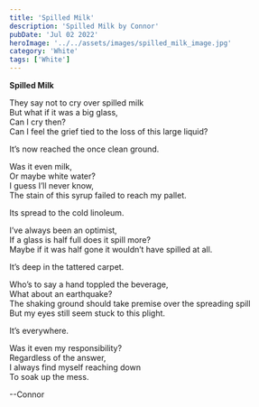 ```yaml
---
title: 'Spilled Milk'
description: 'Spilled Milk by Connor'
pubDate: 'Jul 02 2022'
heroImage: '../../assets/images/spilled_milk_image.jpg'
category: 'White'
tags: ['White']
---
```


<b>Spilled Milk</b>

They say not to cry over spilled milk  
But what if it was a big glass,  
Can I cry then?  
Can I feel the grief tied to the loss of this large liquid?

It’s now reached the once clean ground.

Was it even milk,  
Or maybe white water?  
I guess I’ll never know,  
The stain of this syrup failed to reach my pallet.

Its spread to the cold linoleum.

I’ve always been an optimist,  
If a glass is half full does it spill more?  
Maybe if it was half gone it wouldn’t have spilled at all.

It’s deep in the tattered carpet.

Who’s to say a hand toppled the beverage,  
What about an earthquake?  
The shaking ground should take premise over the spreading spill  
But my eyes still seem stuck to this plight.

It’s everywhere.

Was it even my responsibility?  
Regardless of the answer,  
I always find myself reaching down  
To soak up the mess.

--Connor
